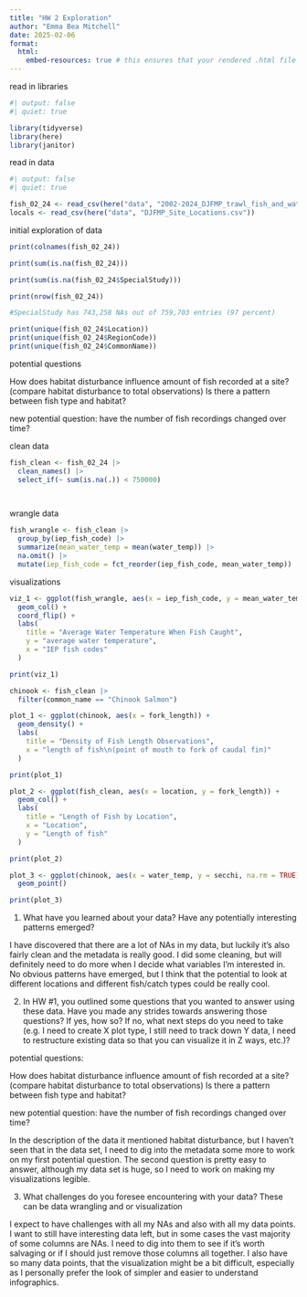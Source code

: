 ```yaml
---
title: "HW 2 Exploration"
author: "Emma Bea Mitchell"
date: 2025-02-06
format:
  html:
    embed-resources: true # this ensures that your rendered .html file is self-contained, so we (your instructors) can open it and view all your work
---
```


read in libraries
```r
#| output: false
#| quiet: true

library(tidyverse)
library(here)
library(janitor)
```

read in data
```r
#| output: false
#| quiet: true

fish_02_24 <- read_csv(here("data", "2002-2024_DJFMP_trawl_fish_and_water_quality_data.csv"))
locals <- read_csv(here("data", "DJFMP_Site_Locations.csv"))
```

initial exploration of data
```r
print(colnames(fish_02_24))

print(sum(is.na(fish_02_24)))

print(sum(is.na(fish_02_24$SpecialStudy)))

print(nrow(fish_02_24))

#SpecialStudy has 743,258 NAs out of 759,703 entries (97 percent)
```


```r
print(unique(fish_02_24$Location))
print(unique(fish_02_24$RegionCode))
print(unique(fish_02_24$CommonName))
```

potential questions

How does habitat disturbance influence amount of fish recorded at a site? (compare habitat disturbance to total observations)
Is there a pattern between fish type and habitat? 

new potential question: have the number of fish recordings changed over time?

clean data
```r
fish_clean <- fish_02_24 |> 
  clean_names() |> 
  select_if(~ sum(is.na(.)) < 750000)

  
```

wrangle data
```r
fish_wrangle <- fish_clean |> 
  group_by(iep_fish_code) |> 
  summarize(mean_water_temp = mean(water_temp)) |> 
  na.omit() |> 
  mutate(iep_fish_code = fct_reorder(iep_fish_code, mean_water_temp))

```


visualizations
```r
viz_1 <- ggplot(fish_wrangle, aes(x = iep_fish_code, y = mean_water_temp)) +
  geom_col() +
  coord_flip() +
  labs(
    title = "Average Water Temperature When Fish Caught",
    y = "average water temperature",
    x = "IEP fish codes"
  )

print(viz_1)
```

```r
chinook <- fish_clean |> 
  filter(common_name == "Chinook Salmon")


```

```r

plot_1 <- ggplot(chinook, aes(x = fork_length)) +
  geom_density() +
  labs(
    title = "Density of Fish Length Observations",
    x = "length of fish\n(point of mouth to fork of caudal fin)"
  )

print(plot_1)

```

```r
plot_2 <- ggplot(fish_clean, aes(x = location, y = fork_length)) +
  geom_col() +
  labs(
    title = "Length of Fish by Location",
    x = "Location",
    y = "Length of fish"
  )

print(plot_2)
```

```r
plot_3 <- ggplot(chinook, aes(x = water_temp, y = secchi, na.rm = TRUE)) +
  geom_point()

print(plot_3)
```


1. What have you learned about your data? Have any potentially interesting patterns emerged?

I have discovered that there are a lot of NAs in my data, but luckily it's also fairly clean and the metadata is really good. I did some cleaning, but will definitely need to do more when I decide what variables I'm interested in. No obvious patterns have emerged, but I think that the potential to look at different locations and different fish/catch types could be really cool. 

2. In HW #1, you outlined some questions that you wanted to answer using these data. Have you made any strides towards answering those questions? If yes, how so? If no, what next steps do you need to take (e.g. I need to create X plot type, I still need to track down Y data, I need to restructure existing data so that you can visualize it in Z ways, etc.)?

potential questions:

How does habitat disturbance influence amount of fish recorded at a site? (compare habitat disturbance to total observations)
Is there a pattern between fish type and habitat? 

new potential question: have the number of fish recordings changed over time?

In the description of the data it mentioned habitat disturbance, but I haven't seen that in the data set, I need to dig into the metadata some more to work on my first potential question. The second question is pretty easy to answer, although my data set is huge, so I need to work on making my visualizations legible. 

3. What challenges do you foresee encountering with your data? These can be data wrangling and  or visualization 

I expect to have challenges with all my NAs and also with all my data points. I want to still have interesting data left, but in some cases the vast majority of some columns are NAs. I need to dig into them to see if it's worth salvaging or if I should just remove those columns all together. I also have so many data points, that the visualization might be a bit difficult, especially as I personally prefer the look of simpler and easier to understand infographics. 
